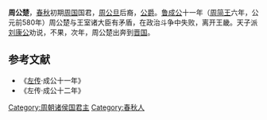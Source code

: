 '''周公楚'''，[[春秋|春秋]]初期[[周国_(畿内诸侯国)|周国]]国君，[[周公旦|周公旦]]后裔，[[公爵|公爵]]。[[鲁成公|鲁成公]]十一年（[[周简王|周简王]]六年，公元前580年）周公楚与王室诸大臣有矛盾，在政治斗争中失败，离开王畿。天子派[[刘康公|刘康公]]劝说，不果，次年，周公楚出奔到[[晋国|晋国]]。

==参考文献==
*《[[左传|左传]]·成公十一年》
*《左传·成公十二年》

[[Category:周朝诸侯国君主|Category:周朝诸侯国君主]]
[[Category:春秋人|Category:春秋人]]